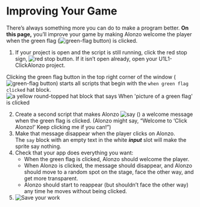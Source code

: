 # Improving Your Game

<div class="learn">
There's always something more you can do to make a program better. <strong>On this page,</strong> you'll improve your game by making Alonzo welcome the player when the green flag (<img class="button" src="/img/1-introduction/green-flag_button.png" alt="green-flag button" title="green-flag button"/>) is clicked.
</div>
<div class="forYouToDo" id="first">
<ol>
<li>If your project is open and the script is still running, click the red stop sign, <img src="/img/1-introduction/stop_button.png" alt="red stop button" title="red stop button"/>. If it isn't open already, open your U1L1-ClickAlonzo project.</li>
</ol>
</div>
<p>
Clicking the green flag button in the top right corner of the window (<img class="button" src="/img/1-introduction/green-flag_button.png" alt="green-flag button" title="green-flag button"/>) starts all scripts that begin with the <code>when green flag clicked</code> hat block.<br />
<img class="indent" src="/img/blocks/when-green-flag-clicked-full-size.png" alt="a yellow round-topped hat block that says When 'picture of a green flag' is clicked" title="a yellow round-topped hat block that says When 'picture of a green flag' is clicked"/>
</p>
<div class="forYouToDo">
<ol start="2">
<!--<div class="index-term" id="say</code>"></div>-->
<li>
    Create a second script that makes Alonzo <img src="/img/blocks/say-empty.png" alt="say ()" title="say ()" /> a welcome message when the green flag is clicked. (Alonzo might say, "Welcome to 'Click Alonzo!' Keep clicking me if you can!")
 </li>
<li>
    Make that message disappear when the player clicks on Alonzo.
    <div class="endnote">The <code>say</code> block with an empty text in the white <em><strong>input</strong></em> slot will make the sprite say nothing.</div>
</li>
<li>
    Check that your app does everything you want:
    <ul>
        <li>When the green flag is clicked, Alonzo should welcome the player.</li>
        <li>When Alonzo is clicked, the message should disappear, and Alonzo should move to a random spot on the stage, face the other way, and get more transparent.</li>
        <li>Alonzo should start to reappear (but shouldn't face the other way) any time he moves without being clicked.</li>
    </ul>
</li>
<li><img class="inline" src="/img/icons/save-now.png" alt="Save your work" title="Save your work" /></li>
</ol>
</div>
